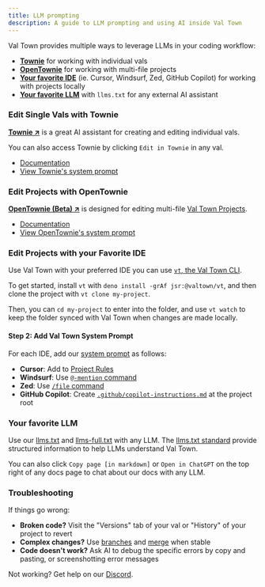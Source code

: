 ```yaml
---
title: LLM prompting
description: A guide to LLM prompting and using AI inside Val Town
---
```



Val Town provides multiple ways to leverage LLMs in your coding workflow:
- [**Townie**](#edit-single-vals-with-townie) for working with individual vals
- [**OpenTownie**](#edit-projects-with-opentownie) for working with multi-file projects 
- [**Your favorite IDE**](#edit-projects-with-your-favorite-ide) (ie. Cursor, Windsurf, Zed, GitHub Copilot) for working with projects locally
- [**Your favorite LLM**](#general-llm-use) with `llms.txt` for any external AI assistant

### Edit Single Vals with Townie
**[Townie ↗](https://val.town/townie)** is a great AI assistant for creating and editing individual vals. 

You can also access Townie by clicking `Edit in Townie` in any val.
- [Documentation](../../reference/townie)
- [View Townie's system prompt](https://gist.githubusercontent.com/stevekrouse/21cba8759c09f906be424dc1bb949869/raw/81caae98f1ce9b191374188d0f73efacbccba9a1/townie.md)

### Edit Projects with OpenTownie
**[OpenTownie (Beta) ↗](https://www.val.town/x/stevekrouse/OpenTownie)** is designed for editing multi-file [Val Town Projects](../../projects/).
- [Documentation](https://www.val.town/x/stevekrouse/OpenTownie/code/README.md)
- [View OpenTownie's system prompt](https://www.val.town/x/stevekrouse/OpenTownie/code/prompts/system_prompt.txt)

### Edit Projects with your Favorite IDE

Use Val Town with your preferred IDE you can use [`vt`, the Val Town CLI](https://jsr.io/@valtown/vt).

To get started, install `vt` with `deno install -grAf jsr:@valtown/vt`, and then clone the project with `vt clone my-project`.

Then, you can `cd my-project` to enter into the folder, and use `vt watch` to keep the folder synced with Val Town when changes are made locally.

#### Step 2: Add Val Town System Prompt
For each IDE, add our [system prompt](https://www.val.town/x/stevekrouse/OpenTownie/code/prompts/system_prompt.txt) as follows:
- **Cursor**: Add to [Project Rules](https://docs.cursor.com/context/rules-for-ai)
- **Windsurf**: Use [`@-mention` command](https://docs.windsurf.com/chat/overview#%40-mentions) 
- **Zed**: Use [`/file` command](https://zed.dev/docs/assistant/commands) 
- **GitHub Copilot**: Create [`.github/copilot-instructions.md`](https://docs.github.com/en/copilot/customizing-copilot/adding-repository-custom-instructions-for-github-copilot) at the project root

### Your favorite LLM
Use our [llms.txt](../../llms.txt) and [llms-full.txt](../../llms-full.txt) with any LLM.  The [llms.txt standard](https://llmstxt.org/) provide structured information to help LLMs understand Val Town.

You can also click `Copy page [in markdown]` or `Open in ChatGPT` on the top right of any docs page to chat about our docs with any LLM.

### Troubleshooting
If things go wrong:
- **Broken code?** Visit the "Versions" tab of your val or "History" of your project to revert
- **Complex changes?** Use [branches](../../projects/branches) and [merge](../../projects/pull-requests/) when stable
- **Code doesn't work?** Ask AI to debug the specific errors by copy and pasting, or screenshotting error messages

Not working? Get help on our [Discord](https://discord.val.town).
